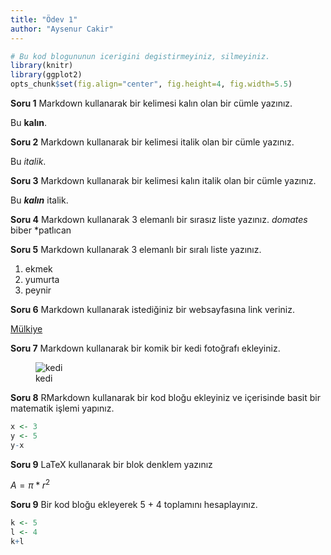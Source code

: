 ```yaml
---
title: "Ödev 1"
author: "Aysenur Cakir"
---
```


```r
# Bu kod blogununun icerigini degistirmeyiniz, silmeyiniz.
library(knitr)
library(ggplot2)
opts_chunk$set(fig.align="center", fig.height=4, fig.width=5.5)
```

**Soru 1** Markdown kullanarak bir kelimesi kalın olan bir cümle yazınız.

Bu **kalın**.

**Soru 2** Markdown kullanarak bir kelimesi italik olan bir cümle yazınız.

Bu _italik_.

**Soru 3** Markdown kullanarak bir kelimesi kalın italik olan bir cümle yazınız.

Bu **_kalın_** italik.

**Soru 4** Markdown kullanarak 3 elemanlı bir sırasız liste yazınız.
*domates
*biber
*patlıcan


**Soru 5** Markdown kullanarak 3 elemanlı bir sıralı liste yazınız.

1. ekmek
2. yumurta
3. peynir

**Soru 6** Markdown kullanarak istediğiniz bir websayfasına link veriniz.

[Mülkiye](http://www.politics.ankara.edu.tr/)

**Soru 7** Markdown kullanarak bir komik bir kedi fotoğrafı ekleyiniz.

![kedi](https://cdn.evrimagaci.org/B2JCpcq1YNbbn9gRg1lD80nBHJg=/825x0/filters:format(webp)/evrimagaci.org%2Fpublic%2Fcontent_media%2Fee1b702dbed730ed8f7142c19aa33ab6.jpg)

**Soru 8** RMarkdown kullanarak bir kod bloğu ekleyiniz ve içerisinde basit bir matematik işlemi yapınız.

```r
x <- 3
y <- 5
y-x
```


**Soru 9** LaTeX kullanarak bir blok denklem yazınız


$A=\pi*r^{2}$


**Soru 9** Bir kod bloğu ekleyerek 5 + 4 toplamını hesaplayınız.

```r
k <- 5
l <- 4
k+l
```

